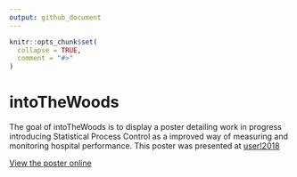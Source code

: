 ```yaml
---
output: github_document
---
```


<!-- README.md is generated from README.Rmd. Please edit that file -->

```r
knitr::opts_chunk$set(
  collapse = TRUE,
  comment = "#>"
)
```
# intoTheWoods

The goal of intoTheWoods is to display a poster detailing work in progress
introducing Statistical Process Control as a improved way of measuring and monitoring hospital performance.
This poster was presented at [user!2018](https://user2018.r-project.org/poster/)

[View the poster online](https://adam-gruer.github.io/intoTheWoods/)
